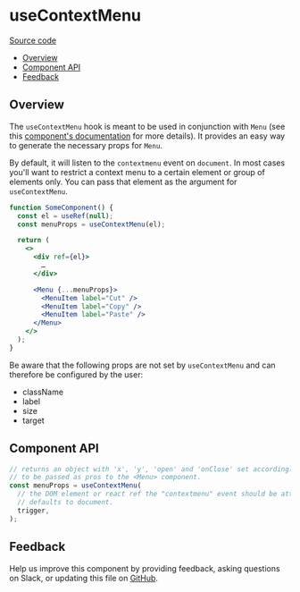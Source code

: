 
# useContextMenu

[Source code](https://github.com/carbon-design-system/carbon/tree/main/packages/react/src/components/ContextMenu)

<!-- START doctoc generated TOC please keep comment here to allow auto update -->
<!-- DON'T EDIT THIS SECTION, INSTEAD RE-RUN doctoc TO UPDATE -->

- [Overview](#overview)
- [Component API](#component-api)
- [Feedback](#feedback)

<!-- END doctoc generated TOC please keep comment here to allow auto update -->

## Overview

The `useContextMenu` hook is meant to be used in conjunction with `Menu` (see this [component's documentation](/docs/components-menu--playground) for more details). It provides an easy way to generate the necessary props for `Menu`.

By default, it will listen to the `contextmenu` event on `document`. In most cases you'll want to restrict a context menu to a certain element or group of elements only. You can pass that element as the argument for `useContextMenu`.

```jsx
function SomeComponent() {
  const el = useRef(null);
  const menuProps = useContextMenu(el);

  return (
    <>
      <div ref={el}>
        …
      </div>

      <Menu {...menuProps}>
        <MenuItem label="Cut" />
        <MenuItem label="Copy" />
        <MenuItem label="Paste" />
      </Menu>
    </>
  );
}
```

Be aware that the following props are not set by `useContextMenu` and can therefore be configured by the user:
- className
- label
- size
- target

## Component API

```js
// returns an object with 'x', 'y', 'open' and 'onClose' set accordingly intended
// to be passed as pros to the <Menu> component.
const menuProps = useContextMenu(
  // the DOM element or react ref the "contextmenu" event should be attached to.
  // defaults to document.
  trigger,
);
```

## Feedback

Help us improve this component by providing feedback, asking questions on Slack,
or updating this file on
[GitHub](https://github.com/carbon-design-system/carbon/edit/main/packages/react/src/components/ContextMenu/useContextMenu.mdx).
